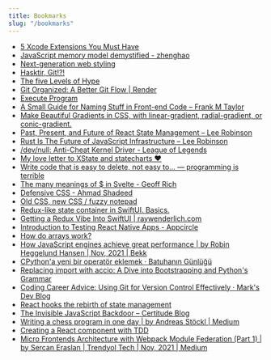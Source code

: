 ```yaml
---
title: Bookmarks
slug: "/bookmarks"
---
```


- [5 Xcode Extensions You Must Have](https://betterprogramming.pub/5-xcode-extensions-you-must-have-46fb1fd39e7a)
- [JavaScript memory model demystified - zhenghao](https://zhenghao.io/)
- [Next-generation web styling](https://web.dev/next-gen-css-2019/)
- [Hasktir, Git!?!](https://ohshitgit.com/tr)
- [The five Levels of Hype](https://johannesklingebiel.de/2022/01/12/hype-as-a-scale.html)
- [Git Organized: A Better Git Flow | Render](https://render.com/blog/git-organized-a-better-git-flow)
- [Execute Program](https://www.executeprogram.com/blog/typescript-features-to-avoid)
- [A Small Guide for Naming Stuff in Front-end Code – Frank M Taylor](https://blog.frankmtaylor.com/2021/10/21/a-small-guide-for-naming-stuff-in-front-end-code/)
- [Make Beautiful Gradients in CSS, with linear-gradient, radial-gradient, or conic-gradient.](https://www.joshwcomeau.com/css/make-beautiful-gradients/)
- [Past, Present, and Future of React State Management – Lee Robinson](https://leerob.io/blog/react-state-management)
- [Rust Is The Future of JavaScript Infrastructure – Lee Robinson](https://leerob.io/blog/rust)
- [/dev/null: Anti-Cheat Kernel Driver - League of Legends](https://www.leagueoflegends.com/en-us/news/dev/dev-null-anti-cheat-kernel-driver/)
- [My love letter to XState and statecharts ♥](https://dev.to/timdeschryver/my-love-letter-to-xstate-and-statecharts-287b)
- [Write code that is easy to delete, not easy to... — programming is terrible](https://programmingisterrible.com/post/139222674273/how-to-write-disposable-code-in-large-systems)
- [The many meanings of $ in Svelte - Geoff Rich](https://geoffrich.net/posts/svelte-$-meanings/)
- [Defensive CSS - Ahmad Shadeed](https://ishadeed.com/article/defensive-css/)
- [Old CSS, new CSS / fuzzy notepad](https://eev.ee/blog/2020/02/01/old-css-new-css/)
- [Redux-like state container in SwiftUI. Basics.](https://swiftwithmajid.com/2019/09/18/redux-like-state-container-in-swiftui/)
- [Getting a Redux Vibe Into SwiftUI | raywenderlich.com](https://www.raywenderlich.com/22096649-getting-a-redux-vibe-into-swiftui)
- [Introduction to Testing React Native Apps - Appcircle](https://appcircle.io/blog/introduction-to-testing-react-native-apps/)
- [How do arrays work?](https://nan.fyi/how-arrays-work)
- [How JavaScript engines achieve great performance | by Robin Heggelund Hansen | Nov, 2021 | Bekk](https://blogg.bekk.no/how-javascript-engines-achieve-great-performance-fb0b36601557)
- [CPython'a yeni bir operatör eklemek · Batuhanın Günlüğü](https://isidentical-archive.github.io/cpython-yeni-operator.html)
- [Replacing import with accio: A Dive into Bootstrapping and Python's Grammar](http://mathamy.com/import-accio-bootstrapping-python-grammar.html)
- [Coding Career Advice: Using Git for Version Control Effectively · Mark's Dev Blog](https://blog.isquaredsoftware.com/2021/01/coding-career-git-usage/)
- [React hooks the rebirth of state management](https://tannerlinsley.com/blog/react-hooks-the-rebirth-of-state-management)
- [The Invisible JavaScript Backdoor – Certitude Blog](https://certitude.consulting/blog/en/invisible-backdoor/)
- [Writing a chess program in one day | by Andreas Stöckl | Medium](https://andreasstckl.medium.com/writing-a-chess-program-in-one-day-30daff4610ec)
- [Creating a React component with TDD](https://dev.to/mbarzeev/creating-a-react-component-with-tdd-2jn8)
- [Micro Frontends Architecture with Webpack Module Federation (Part 1) | by Sercan Eraslan | Trendyol Tech | Nov, 2021 | Medium](https://medium.com/trendyol-tech/micro-frontend-architecture-with-webpack-module-federation-part-1-9827d436bd1e)

    